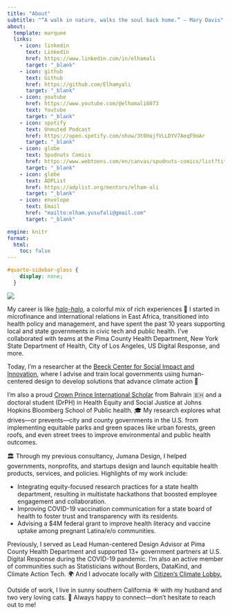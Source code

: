 ```yaml
---
title: "About"
subtitle: "“A walk in nature, walks the soul back home.” – Mary Davis"
about:
  template: marquee
  links:
    - icon: linkedin
      text: Linkedin
      href: https://www.linkedin.com/in/elhamali
      target: "_blank"
    - icon: github
      text: Github
      href: https://github.com/Elhamyali
      target: "_blank"
    - icon: youtube
      href: https://www.youtube.com/@elhamali6073
      text: Youtube
      target: "_blank"
    - icon: spotify
      text: Unmuted Podcast
      href: https://open.spotify.com/show/3t0HajfVLLDYV7AeqF9oAr
      target: "_blank"
    - icon: globe
      text: Spudnuts Comics
      href: https://www.webtoons.com/en/canvas/spudnuts-comics/list?title_no=847331
      target: "_blank"
    - icon: globe
      text: ADPList
      href: https://adplist.org/mentors/elham-ali
      target: "_blank"
    - icon: envelope
      text: Email
      href: "mailto:elham.yusufali@gmail.com"
      target: "_blank"

engine: knitr
format:
  html:
    toc: false
---
```


```css
#quarto-sidebar-glass {
    display: none;
  }
```

![](/images/home/scv2.jpg)

My career is like <a href="https://en.wikipedia.org/wiki/Halo-halo" target="_blank" rel="noopener noreferrer">*halo-halo*</a>, a colorful mix of rich experiences 🍨 I started in microfinance and international relations in East Africa, transitioned into health policy and management, and have spent the past 10 years supporting local and state governments in civic tech and public health. I've collaborated with teams at the Pima County Health Department, New York State Department of Health, City of Los Angeles, US Digital Response, and more.

Today, I'm a researcher at the <a href="https://beeckcenter.georgetown.edu/person/elham-ali/" target="_blank" rel="noopener noreferrer">Beeck Center for Social Impact and Innovation</a>, where I advise and train local governments using human-centered design to develop solutions that advance climate action 🌿

I'm also a proud <a href="https://www.cpisp.bh/" target="_blank" rel="noopener noreferrer">Crown Prince International Scholar</a> from Bahrain 🇧🇭 and a doctoral student (DrPH) in Health Equity and Social Justice at Johns Hopkins Bloomberg School of Public health. 🎓 My research explores what drives---or prevents---city and county governments in the U.S. from implementing equitable parks and green spaces like urban forests, green roofs, and even street trees to improve environmental and public health outcomes.

🏛️ Through my previous consultancy, Jumana Design, I helped governments, nonprofits, and startups design and launch equitable health products, services, and policies. Highlights of my work include:

-   Integrating equity-focused research practices for a state health department, resulting in multistate hackathons that boosted employee engagement and collaboration.
-   Improving COVID-19 vaccination communication for a state board of health to foster trust and transparency with its residents.
-   Advising a \$4M federal grant to improve health literacy and vaccine uptake</a> among pregnant Latina/e/o communities.

Previously, I served as Lead Human-centered Design Advisor at Pima County Health Department and supported 13+ government partners at U.S. Digital Response during the COVID-19 pandemic. I'm also an active member of communities such as Statisticians without Borders, DataKind, and Climate Action Tech. 🌍 And I advocate locally with <a href="https://citizensclimatelobby.org/" target="_blank" rel="noopener noreferrer">Citizen's Climate Lobby.</a>

Outside of work, I live in sunny southern California ☀️ with my husband and two very loving cats. 💌 Always happy to connect---don't hesitate to reach out to me!

<!-- Accessibility widget script -->

```{=html}
<script>
(function(d){
  var s = d.createElement("script");
  s.setAttribute("data-position", "3");
  s.setAttribute("data-account", "M4YO8zAZCv");
  s.setAttribute("src", "https://cdn.userway.org/widget.js");
  (d.body || d.head).appendChild(s);
})(document)
</script>
```
